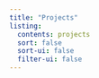 ```yaml
---
title: "Projects"
listing:
  contents: projects
  sort: false
  sort-ui: false
  filter-ui: false
---
```


